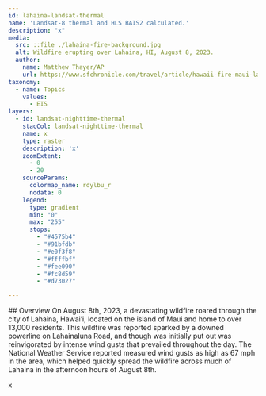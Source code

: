 ```yaml
---
id: lahaina-landsat-thermal
name: 'Landsat-8 thermal and HLS BAIS2 calculated.'
description: "x"
media:
  src: ::file ./lahaina-fire-background.jpg
  alt: Wildfire erupting over Lahaina, HI, August 8, 2023.
  author:
    name: Matthew Thayer/AP
    url: https://www.sfchronicle.com/travel/article/hawaii-fire-maui-lahaina-18289213.php
taxonomy:
  - name: Topics
    values:
      - EIS
layers:
  - id: landsat-nighttime-thermal
    stacCol: landsat-nighttime-thermal
    name: x
    type: raster
    description: 'x'
    zoomExtent:
      - 0
      - 20
    sourceParams:
      colormap_name: rdylbu_r
      nodata: 0
    legend:
      type: gradient
      min: "0"
      max: "255"
      stops:
        - "#4575b4"
        - "#91bfdb"
        - "#e0f3f8"
        - "#ffffbf"
        - "#fee090"
        - "#fc8d59"
        - "#d73027" 

---
```

<Block>
<Prose>
## Overview
  On August 8th, 2023, a devastating wildfire roared through the city of Lahaina, Hawai’i, located on the island of Maui and home to over 13,000 residents. This wildfire was reported sparked by a downed powerline on Lahainaluna Road, and though was initially put out was reinvigorated by intense wind gusts that prevailed throughout the day. The National Weather Service reported measured wind gusts as high as 67 mph in the area, which helped quickly spread the wildfire across much of Lahaina in the afternoon hours of August 8th. 
  
  x
</Prose>
</Block>
